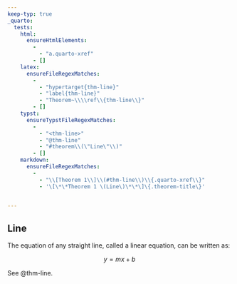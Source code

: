 ```yaml
---
keep-typ: true
_quarto:
  tests:
    html:
      ensureHtmlElements:
        - 
          - "a.quarto-xref"
        - []
    latex:
      ensureFileRegexMatches:
        -
          - "hypertarget{thm-line}"
          - "label{thm-line}"
          - "Theorem~\\\\ref\\{thm-line\\}"
        - []
    typst:
      ensureTypstFileRegexMatches:
        - 
          - "<thm-line>"
          - "@thm-line"
          - "#theorem\\(\"Line\"\\)"
        - []
    markdown:
      ensureFileRegexMatches:
        -
          - "\\[Theorem 1\\]\\(#thm-line\\)\\{.quarto-xref\\}"
          - '\[\*\*Theorem 1 \(Line\)\*\*\]\{.theorem-title\}'
    

---
```


::: {#thm-line}

## Line

The equation of any straight line, called a linear equation, can be written as:

$$
y = mx + b
$$
:::

See @thm-line.
